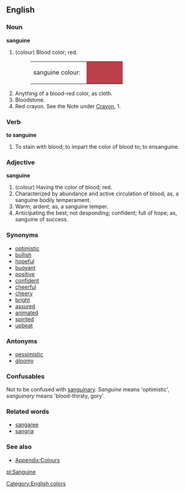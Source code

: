 ==English==

===Noun===
'''sanguine'''
#(colour) Blood color; red.
#:<table><tr><td>sanguine colour: &nbsp;</td><td bgcolor="#BC3F4A" width="80">&nbsp; </td></tr></table>
#Anything of a blood-red color, as cloth.
#Bloodstone.
#Red crayon. See the Note under [[Crayon]], 1.

===Verb===
'''to sanguine'''
#To stain with blood; to impart the color of blood to; to ensanguine.

===Adjective===
'''sanguine'''
#(colour) Having the color of blood; red.
#Characterized by abundance and active circulation of blood; as, a sanguine bodily temperament.
#Warm; ardent; as, a sanguine temper.
#Anticipating the best; not desponding; confident; full of hope; as, sanguine of success.

===Synonyms===
*[[optimistic]]
*[[bullish]]
*[[hopeful]]
*[[buoyant]]
*[[positive]]
*[[confident]]
*[[cheerful]]
*[[cheery]]
*[[bright]]
*[[assured]]
*[[animated]]
*[[spirited]]
*[[upbeat]]

===Antonyms===
*[[pessimistic]]
*[[gloomy]]

===Confusables===
Not to be confused with [[sanguinary]].  ''Sanguine'' means 'optimistic', ''sanguinary'' means 'blood-thirsty, gory'.

===Related words===
*[[sangaree]]
*[[sangria]]

===See also===
*[[Wiktionary_Appendix:Colours|Appendix:Colours]]

[[Category:English colors]]

[[pl:Sanguine]]